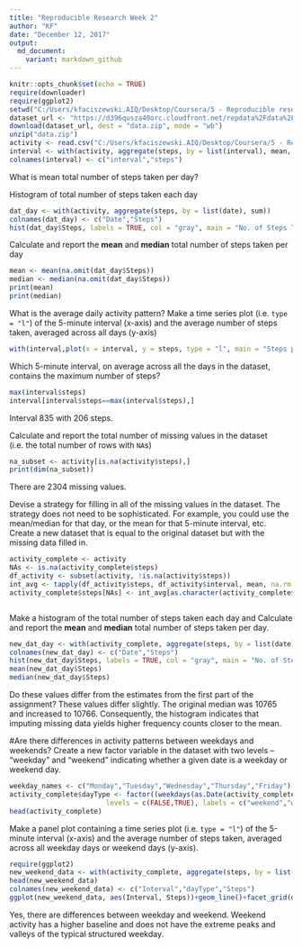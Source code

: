 ---
title: "Reproducible Research Week 2"
author: "KF"
date: "December 12, 2017"
output:
  md_document:
    variant: markdown_github
---

```{r setup, include=FALSE, cache = TRUE}
knitr::opts_chunk$set(echo = TRUE)
require(downloader)
require(ggplot2)
setwd("C:/Users/kfaciszewski.AIQ/Desktop/Coursera/5 - Reproducible research")
dataset_url <- "https://d396qusza40orc.cloudfront.net/repdata%2Fdata%2Factivity.zip"
download(dataset_url, dest = "data.zip", mode = "wb")
unzip("data.zip")
activity <- read.csv("C:/Users/kfaciszewski.AIQ/Desktop/Coursera/5 - Reproducible research/activity.csv", header = TRUE, sep = ",")
interval <- with(activity, aggregate(steps, by = list(interval), mean, na.rm = TRUE))
colnames(interval) <- c("interval","steps")
```

What is mean total number of steps taken per day?

Histogram of total number of steps taken each day
```{r plot}
dat_day <- with(activity, aggregate(steps, by = list(date), sum))
colnames(dat_day) <- c("Date","Steps")
hist(dat_day$Steps, labels = TRUE, col = "gray", main = "No. of Steps Taken", xlab = "Steps", breaks = 20)
```

Calculate and report the **mean** and **median** total number of steps taken per day
```{r mean}
mean <- mean(na.omit(dat_day$Steps))
median <- median(na.omit(dat_day$Steps))
print(mean)
print(median)
```

What is the average daily activity pattern?
Make a time series plot (i.e. `type = "l"`) of the 5-minute interval (x-axis) and the average number of steps taken, averaged across all days (y-axis)
```{r timeseries}
with(interval,plot(x = interval, y = steps, type = "l", main = "Steps per 5 min interval", xlab = "Time Interval"))
```

Which 5-minute interval, on average across all the days in the dataset, contains the maximum number of steps?
```{r interval}
max(interval$steps)
interval[interval$steps==max(interval$steps),]
```
Interval 835 with 206 steps. 

Calculate and report the total number of missing values in the dataset (i.e. the total number of rows with `NA`s)
```{r nas}
na_subset <- activity[is.na(activity$steps),]
print(dim(na_subset))
```
There are 2304 missing values. 

Devise a strategy for filling in all of the missing values in the dataset. The strategy does not need to be sophisticated. For example, you could use the mean/median for that day, or the mean for that 5-minute interval, etc.
Create a new dataset that is equal to the original dataset but with the missing data filled in.
```{r newactivity}
activity_complete <- activity
NAs <- is.na(activity_complete$steps)
df_activity <- subset(activity, !is.na(activity$steps))
int_avg <- tapply(df_activity$steps, df_activity$interval, mean, na.rm = TRUE, simplify = TRUE)
activity_complete$steps[NAs] <- int_avg[as.character(activity_complete$interval[NAs])]



```

Make a histogram of the total number of steps taken each day and Calculate and report the **mean** and **median** total number of steps taken per day. 
```{r newimpute}
new_dat_day <- with(activity_complete, aggregate(steps, by = list(date), sum))
colnames(new_dat_day) <- c("Date","Steps")
hist(new_dat_day$Steps, labels = TRUE, col = "gray", main = "No. of Steps Taken", xlab = "Steps", breaks = 20)
mean(new_dat_day$Steps)
median(new_dat_day$Steps)
```


Do these values differ from the estimates from the first part of the assignment? 
These values differ slightly. The original median was 10765 and increased to 10766. Consequently, the histogram
indicates that imputing missing data yields higher frequency counts closer to the mean. 

#Are there differences in activity patterns between weekdays and weekends?
Create a new factor variable in the dataset with two levels -- "weekday" and "weekend" indicating whether a given date is a weekday or weekend day.
```{r weekday}
weekday_names <- c("Monday","Tuesday","Wednesday","Thursday","Friday")
activity_complete$dayType <- factor((weekdays(as.Date(activity_complete$date))%in% weekday_names),
                        levels = c(FALSE,TRUE), labels = c("weekend","weekday"))
head(activity_complete)
```

Make a panel plot containing a time series plot (i.e. `type = "l"`) of the 5-minute interval (x-axis) and the average number of steps taken, averaged across all weekday days or weekend days (y-axis). 
```{r weekendplt}
require(ggplot2)
new_weekend_data <- with(activity_complete, aggregate(steps, by = list(interval,dayType), mean))
head(new_weekend_data)
colnames(new_weekend_data) <- c("Interval","dayType","Steps")
ggplot(new_weekend_data, aes(Interval, Steps))+geom_line()+facet_grid(dayType~.)

```

Yes, there are differences between weekday and weekend. Weekend activity has a higher baseline and does not have the
extreme peaks and valleys of the typical structured weekday.